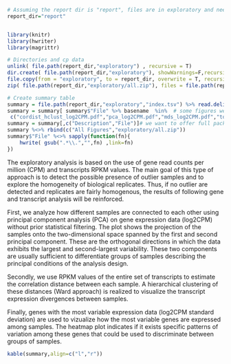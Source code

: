 ```r

# Assuming the report dir is "report", files are in exploratory and need to be copied to report_dir/exploratory
report_dir="report"


library(knitr)
library(hwriter)
library(magrittr)

# Directories and cp data
unlink( file.path(report_dir,"exploratory") , recursive = T)
dir.create( file.path(report_dir,"exploratory"), showWarnings=F,recursive=T)
file.copy(from = "exploratory", to = report_dir, overwrite = T, recursive = T)
zip( file.path(report_dir,"exploratory/all.zip"), files = file.path(report_dir,"exploratory") %>% list.files(full.names=T,recursive=T) )

# Create summary table
summary = file.path(report_dir,"exploratory","index.tsv") %>% read.delim(header=T,check.names=F,colClasses="character",stringsAsFactors=F,comment.char='')
summary = summary[ summary$"File" %>% basename  %in%  # some figures we don't want to show
 c("cordist_hclust_log2CPM.pdf","pca_log2CPM.pdf","mds_log2CPM.pdf","top_sd_heatmap_log2CPM.pdf","top_sd_heatmap_cufflinks_logFPKMs.pdf") , ] 
summary = summary[,c("Description","File")]# we want to offer full package as zip
summary %<>% rbind(c("All Figures","exploratory/all.zip"))
summary$"File" %<>% sapply(function(fn){
	hwrite( gsub(".*\\.","",fn) ,link=fn)
})
```
The exploratory analysis is based on the use of gene read counts per million 
(CPM) and transcripts RPKM values. The main goal of this type of approach is to 
detect the possible presence of outlier samples and to explore the homogeneity 
of biological replicates. Thus, if no outlier are detected and replicates are 
fairly homogenous, the results of following gene and transcript analysis will 
be reinforced.

First, we analyze how different samples are connected to each other using 
principal component analysis (PCA) on gene expression data (log2CPM) without 
prior statistical filtering. The plot shows the projection of the samples onto 
the two-dimensional space spanned by the first and second principal component. 
These are the orthogonal directions in which the data exhibits the largest and 
second-largest variability. These two components are usually sufficient to 
differentiate groups of samples describing the principal conditions of the 
analysis design.

Secondly, we use RPKM values of the entire set of transcripts to estimate the 
correlation distance between each sample. A hierarchical clustering of these 
distances (Ward approach) is realized to visualize the transcript expression 
divergences between samples.

Finally, genes with the most variable expression data 
(log2CPM standard deviation) are used to vizualize how the most variable genes 
are expressed among samples. The heatmap plot indicates if it exists specific 
patterns of variation among these genes that could be used to discriminate 
between groups of samples.

```r
kable(summary,align=c("l","r"))
```

